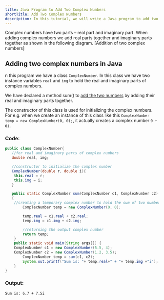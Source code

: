 ```yaml
---
title: Java Program to Add Two Complex Numbers
shortTitle: Add Two Complex Numbers
description: In this tutorial, we will write a Java program to add two complex numbers.
---
```


Complex numbers have two parts – real part and imaginary part. When adding complex numbers we add real parts together and imaginary parts together as shown in the following diagram.
[Addition of two complex numbers]

## Adding two complex numbers in Java

n this program we have a class `ComplexNumber`. In this class we have two instance variables `real` and `img` to hold the real and imaginary parts of complex numbers.

We have declared a method sum() to [add the two numbers](./add-two-integers) by adding their real and imaginary parts together.

The constructor of this class is used for initializing the complex numbers. For e.g. when we create an instance of this class like this `ComplexNumber temp = new ComplexNumber(0, 0);`, it actually creates a complex number `0 + 0i`.

### Code:

```java
public class ComplexNumber{
   //for real and imaginary parts of complex numbers
   double real, img;

   //constructor to initialize the complex number
   ComplexNumber(double r, double i){
	this.real = r;
	this.img = i;
   }

   public static ComplexNumber sum(ComplexNumber c1, ComplexNumber c2)
   {
	//creating a temporary complex number to hold the sum of two numbers
        ComplexNumber temp = new ComplexNumber(0, 0);

        temp.real = c1.real + c2.real;
        temp.img = c1.img + c2.img;

        //returning the output complex number
        return temp;
    }
    public static void main(String args[]) {
	ComplexNumber c1 = new ComplexNumber(5.5, 4);
	ComplexNumber c2 = new ComplexNumber(1.2, 3.5);
        ComplexNumber temp = sum(c1, c2);
        System.out.printf("Sum is: "+ temp.real+" + "+ temp.img +"i");
    }
}
```

### Output:

```plaintext
Sum is: 6.7 + 7.5i
```
